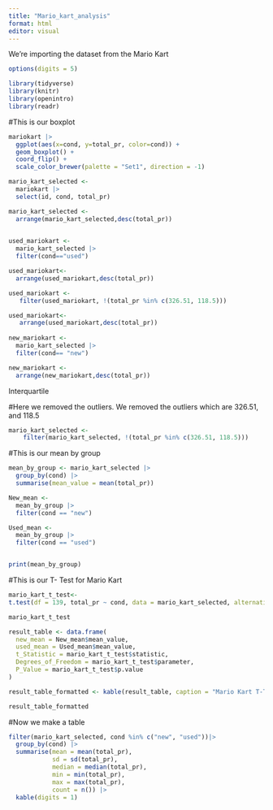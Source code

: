 ```yaml
---
title: "Mario_kart_analysis"
format: html
editor: visual
---
```


We're importing the dataset from the Mario Kart

```r
options(digits = 5)

```

```r
library(tidyverse)
library(knitr)
library(openintro)
library(readr)
```

#This is our boxplot

```r
mariokart |>
  ggplot(aes(x=cond, y=total_pr, color=cond)) +  
  geom_boxplot() +
  coord_flip() +
  scale_color_brewer(palette = "Set1", direction = -1)

```

```r
mario_kart_selected <-
  mariokart |>
  select(id, cond, total_pr) 

mario_kart_selected <-
  arrange(mario_kart_selected,desc(total_pr))
  

used_mariokart <-
  mario_kart_selected |>
  filter(cond=="used") 

used_mariokart<-
  arrange(used_mariokart,desc(total_pr))

used_mariokart <-
   filter(used_mariokart, !(total_pr %in% c(326.51, 118.5))) 

used_mariokart<-
   arrange(used_mariokart,desc(total_pr))
  
new_mariokart <-
  mario_kart_selected |>
  filter(cond== "new") 

new_mariokart <-
  arrange(new_mariokart,desc(total_pr)) 

```

Interquartile

#Here we removed the outliers. We removed the outliers which are 326.51, and 118.5

```r
mario_kart_selected <-
    filter(mario_kart_selected, !(total_pr %in% c(326.51, 118.5)))
```

#This is our mean by group

```r
mean_by_group <- mario_kart_selected |>
  group_by(cond) |>
  summarise(mean_value = mean(total_pr))

New_mean <-
  mean_by_group |>
  filter(cond == "new")

Used_mean <-
  mean_by_group |>
  filter(cond == "used")


print(mean_by_group)
```

#This is our T- Test for Mario Kart

```r
mario_kart_t_test<-
t.test(df = 139, total_pr ~ cond, data = mario_kart_selected, alternative ="t")

mario_kart_t_test

```

```r
result_table <- data.frame(
  new_mean = New_mean$mean_value,
  used_mean = Used_mean$mean_value,
  t_Statistic = mario_kart_t_test$statistic,
  Degrees_of_Freedom = mario_kart_t_test$parameter,
  P_Value = mario_kart_t_test$p.value
)

result_table_formatted <- kable(result_table, caption = "Mario Kart T-Test Results by Used and New")

result_table_formatted

```

#Now we make a table

```r
filter(mario_kart_selected, cond %in% c("new", "used"))|>
  group_by(cond) |>
  summarise(mean = mean(total_pr), 
            sd = sd(total_pr), 
            median = median(total_pr), 
            min = min(total_pr), 
            max = max(total_pr), 
            count = n()) |>
  kable(digits = 1)
```
